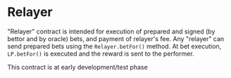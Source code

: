 
# Relayer

"Relayer" contract is intended for execution of prepared and signed (by bettor and by oracle) bets, and payment of relayer's fee.
Any "relayer" can send prepared bets using the `Relayer.betFor()` method.
At bet execution, `LP.betFor()` is executed and the reward is sent to the performer.

<Callout type="warning">
  This contract is at early development/test phase
</Callout>
